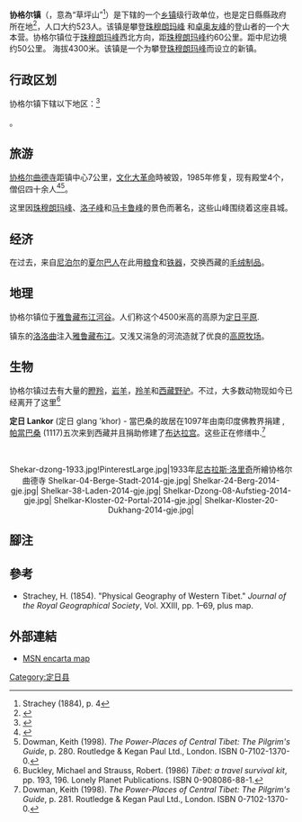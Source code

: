 {{中国乡级行政区
|景观照片文件名 = Riding a dzo. Tingri, Tibet Autonomous Region. 1993.jpg
|景观照片描述 = 
|汉语拼音 = Xiégé'ěr Zhèn
|其他语言 = [[藏文|藏文]]
|其他语言名称 = ཤེལ་དཀར།
|旧称 = 
|地名出处 = 取“草坪山”之意
|位置图文件名 = 
|位置图描述 = 
|自定义图片= 
|建置时间 = 
|政府驻地 = 
|毗邻 = 
|总面积 = 
|总人口 = 
|总人口年份 = 
|户籍人口 = 
|户籍人口年份 = 
|常住人口 = 
|常住人口年份 = 
|人口密度 = 
|GDP = 
|GDP年份 = 
|邮政编码 = 
|电话区号 = 892
|官方网站 = 
|网站名称 = 
|54/23/24/100/000}}

'''协格尔镇'''（{{bo|z=ཤེལ་དཀར།|w=shelkhar}}，意為“草坪山”<ref>Strachey (1884), p. 4</ref>）是{{PRC admin/fullname|54/23/24/100/000|3}}下辖的一个[[乡镇|乡镇]]级行政单位，也是定日縣縣政府所在地<ref>{{PRC admin/ref sgc|{{PRC admin/parent|54/23/24/100/000}}}}</ref>，人口大约523人。该镇是攀登[[珠穆朗玛峰|珠穆朗玛峰]] 和[[卓奥友峰|卓奥友峰]]的登山者的一个大本营。协格尔镇位于[[珠穆朗玛峰|珠穆朗玛峰]]西北方向，距[[珠穆朗玛峰|珠穆朗玛峰]]约60公里。距中尼边境约50公里。 海拔4300米。该镇是一个为攀登[[珠穆朗玛峰|珠穆朗玛峰]]而设立的新镇。

== 行政区划 ==
协格尔镇下辖以下地区：<ref>{{PRC admin/ref sgc|54/23/24/100/000}}</ref>

{{PRC admin/children|54/23/24/100/000}}。

== 旅游 ==
[[协格尔曲德寺|协格尔曲德寺]]距镇中心7公里，[[文化大革命|文化大革命]]時被毀，1985年修复，现有殿堂4个，僧侣四十余人<ref>{{Cite web |url=http://info.tibet.cn/newzt/rsxzzt/xzsm/t20050705_40367.htm |title=认识西藏:协格尔曲德寺 |accessdate=2011-08-26 |archive-date=2012-09-05 |archive-url=https://web.archive.org/web/20120905001712/http://info.tibet.cn/newzt/rsxzzt/xzsm/t20050705_40367.htm |dead-url=yes }}</ref><ref>Dowman, Keith (1998). ''The Power-Places of Central Tibet: The Pilgrim's Guide'', p. 280. Routledge & Kegan Paul Ltd., London. ISBN 0-7102-1370-0.</ref>。 

这里因[[珠穆朗玛峰|珠穆朗玛峰]]、[[洛子峰|洛子峰]]和[[马卡鲁峰|马卡鲁峰]]的景色而著名，这些山峰围绕着这座县城。

== 经济 ==
在过去，来自[[尼泊尔|尼泊尔]]的[[夏尔巴人|夏尔巴人]]在此用[[粮食|粮食]]和[[铁器|铁器]]，交换西藏的[[毛绒制品|毛绒制品]]。

== 地理 ==
协格尔镇位于[[雅鲁藏布江河谷|雅鲁藏布江河谷]]。人们称这个4500米高的高原为[[定日平原|定日平原]].

镇东的[[洛洛曲|洛洛曲]]注入[[雅鲁藏布江|雅鲁藏布江]]。又浅又湍急的河流造就了优良的[[高原牧场|高原牧场]]。

== 生物 ==
协格尔镇过去有大量的[[瞪羚|瞪羚]]，[[岩羊|岩羊]]，[[羚羊|羚羊]]和[[西藏野驴|西藏野驴]]。不过，大多数动物现如今已经离开了这里<ref>Buckley, Michael and Strauss, Robert. (1986) ''Tibet: a travel survival kit'', pp. 193, 196. Lonely Planet Publications. ISBN 0-908086-88-1.</ref> 

'''定日 Lankor''' (定日 glang 'khor) - 當巴桑的故居在1097年由南印度佛教界捐建 , [[帕當巴桑|帕當巴桑]] (1117)五次来到西藏并且捐助修建了[[布达拉宫|布达拉宫]]。这些正在修缮中.<ref>Dowman, Keith (1998). ''The Power-Places of Central Tibet: The Pilgrim's Guide'', p. 281. Routledge & Kegan Paul Ltd., London. ISBN 0-7102-1370-0.</ref> 
<center><br><gallery caption="协格尔镇">
Shekar-dzong-1933.jpg!PinterestLarge.jpg|1933年[[尼古拉斯·洛里奇|尼古拉斯·洛里奇]]所繪协格尔曲德寺
Shelkar-04-Berge-Stadt-2014-gje.jpg|
Shelkar-24-Berg-2014-gje.jpg|
Shelkar-38-Laden-2014-gje.jpg|
Shelkar-Dzong-08-Aufstieg-2014-gje.jpg|
Shelkar-Kloster-02-Portal-2014-gje.jpg|
Shelkar-Kloster-20-Dukhang-2014-gje.jpg|
</gallery></center>
==腳注==
{{Reflist}}

==參考==
* Strachey, H. (1854). "Physical Geography of Western Tibet."  ''Journal of the Royal Geographical Society'', Vol. XXIII, pp. 1–69, plus map.

==外部連結==
{{commonscat|Tingri}}
*[http://encarta.msn.com/mapof_8071171/Tingri.html MSN encarta map]{{dead link|date=2017年11月 |bot=InternetArchiveBot |fix-attempted=yes }}

{{定日县行政区划}}

[[Category:定日县|Category:定日县]]